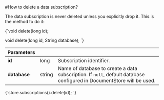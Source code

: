 
#How to delete a data subscription?

The data subscription is never deleted unless you explicitly drop it. This is the method to do it:

<TabItem value="delete_1" label="delete_1">
<CodeBlock language="java">
{`void delete(long id);

void delete(long id, String database);
`}
</CodeBlock>
</TabItem>

| Parameters | | |
| ------------- | ------------- | ----- |
| **id** | long | Subscription identifier. |
| **database** | string | Name of database to create a data subscription. If `null`, default database configured in DocumentStore will be used. |



<TabItem value="delete_2" label="delete_2">
<CodeBlock language="java">
{`store.subscriptions().delete(id);
`}
</CodeBlock>
</TabItem>
